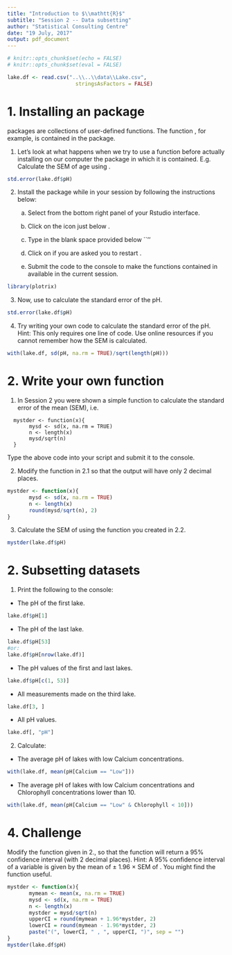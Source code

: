 ```yaml
---
title: "Introduction to $\\mathtt{R}$"
subtitle: "Session 2 -- Data subsetting"
author: "Statistical Consulting Centre"
date: "19 July, 2017"
output: pdf_document
---
```


```r
# knitr::opts_chunk$set(echo = FALSE)
# knitr::opts_chunk$set(eval = FALSE)

lake.df <- read.csv("..\\..\\data\\Lake.csv", 
                      stringsAsFactors = FALSE)

```

# 1. Installing an \texttt{R} package
\texttt{R} packages are collections of user-defined functions. The function \texttt{std.error}, for example, is contained in the \texttt{plotrix} package.

1. Let's look at what happens when we try to use a function  before actually installing on our computer the package in which it is contained. E.g. Calculate the SEM of age using \texttt{std.error}.  

```r
std.error(lake.df$pH)
```


2. Install the package \texttt{plotrix} while in your \texttt{R}  session by following the instructions below: 
  
    (a) Select \texttt{Packages} from the bottom right panel of your Rstudio interface.
    
    (b) Click on the \texttt{Install Packages} icon just below \texttt{Packages}.
    
    (c) Type \texttt{plotrix} in the blank space provided below
    ``\texttt{Packages (separate multiple with space or comma):}''
    
    (d) Click on \texttt{No} if you are asked you to restart \texttt{R}.
    
    (e) Submit the code \texttt{library(plotrix)} to the \texttt{R} console to make the functions contained in \texttt{plotrix} available in the current \texttt{R} session.

```r
library(plotrix)
```

3. Now, use \texttt{std.error} to calculate the standard error of the pH. 
```r
std.error(lake.df$pH)
```

4. Try writing your own code to calculate the standard error of the pH. Hint: This only requires one line of code. Use online resources if you cannot remember how the SEM is calculated.
```r
with(lake.df, sd(pH, na.rm = TRUE)/sqrt(length(pH)))
```


# 2. Write your own function
1.  In Session 2 you were shown a simple function to calculate the standard error of the mean (SEM), i.e.

```
  mystder <- function(x){
       mysd <- sd(x, na.rm = TRUE)
       n <- length(x)
       mysd/sqrt(n)
  }
```

 Type the above code into your \texttt{R} script and submit it to the \texttt{R} console. 

2. Modify the function in 2.1 so that the output will have only 2 decimal places.

```r
mystder <- function(x){
       mysd <- sd(x, na.rm = TRUE)
       n <- length(x)
       round(mysd/sqrt(n), 2)
}
```

3. Calculate the SEM of \texttt{pH} using the function you created in 2.2.
```r
mystder(lake.df$pH)
```


# 2. Subsetting datasets

1. Print the following to the console:
    
  - The pH of the first lake.
    
```r
lake.df$pH[1]
```

  - The pH of the last lake.
    
```r
lake.df$pH[53]
#or:
lake.df$pH[nrow(lake.df)]
```

  - The pH values of the first and last lakes.
    
```r
lake.df$pH[c(1, 53)]
```

  - All measurements made on the third lake.
    
```r
lake.df[3, ]
```

  - All pH values.
    
```r
lake.df[, "pH"]
```

2. Calculate:

  - The average pH of lakes with low Calcium concentrations.
    
```r
with(lake.df, mean(pH[Calcium == "Low"]))
```

  - The average pH of lakes with low Calcium concentrations and  Chlorophyll concentrations lower than 10.
    
```r
with(lake.df, mean(pH[Calcium == "Low" & Chlorophyll < 10]))
```

# 4. Challenge 

Modify the function given in 2., so that the function will return a 95\% confidence interval (with 2 decimal places). Hint: A 95\% confidence interval of a variable \texttt{x} is given by the mean of \texttt{x} $\pm$ 1.96 $\times$ SEM of \texttt{x}. You might find the \texttt{paste()} function useful.

```r
mystder <- function(x){
       mymean <- mean(x, na.rm = TRUE)
       mysd <- sd(x, na.rm = TRUE)
       n <- length(x)
       mystder = mysd/sqrt(n)
       upperCI = round(mymean + 1.96*mystder, 2)
       lowerCI = round(mymean - 1.96*mystder, 2)
       paste("(", lowerCI, " , ", upperCI, ")", sep = "")
}
mystder(lake.df$pH)
```
